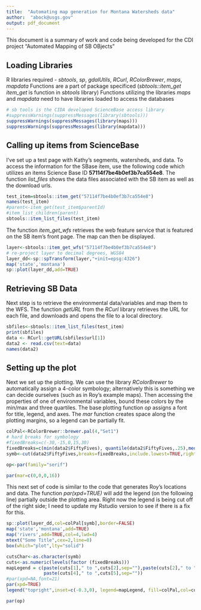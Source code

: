 ```yaml
---
title:  "Automating map generation for Montana Watersheds data"
author:  "abock@usgs.gov"
output: pdf_document
---
```

This document is a summary of work and code being developed for the CDI project "Automated Mapping of SB OBjects"

## Loading Libraries

R libraries required - *sbtools*, *sp*, *gdalUtils*, *RCurl*, *RColorBrewer*, *maps*, *mapdata*
Functions are a part of package specificed (*sbtools::item_get*  *item_get* is function in *sbtools* library)
Functions utilizing the libraries *maps* and *mapdata* need to have libraries loaded to access the databases 


```r
# sb tools is the CIDA developed ScienceBase access library
#suppressWarnings(suppressMessages(library(sbtools)))
suppressWarnings(suppressMessages(library(maps)))
suppressWarnings(suppressMessages(library(mapdata)))
```

## Calling up items from ScienceBase

I've set up a test page with Kathy's segments, watersheds, and data.  To access the information for the SBase item, use the following code which utilizes an items Science Base ID **57114f7be4b0ef3b7ca554e8**.  The function *list_files* shows the data files associated with the SB item as well as the download urls.

```r
test_item=sbtools::item_get("57114f7be4b0ef3b7ca554e8")
names(test_item)
#parent<-item_get(test_item$parentId)
#item_list_children(parent)
sbtools::item_list_files(test_item)
```

The function *item_get_wfs* retrieves the web feature service that is featured on the SB item's front page.  The map can then be displayed. 

```r
layer<-sbtools::item_get_wfs("57114f7be4b0ef3b7ca554e8")
# re-project layer to decimal degrees, WGS84
layer_dd<-sp::spTransform(layer,"+init=epsg:4326")
map('state','montana')
sp::plot(layer_dd,add=TRUE)
```

## Retrieving SB Data

Next step is to retrieve the environmental data/variables and map them to the WFS.  The function *getURL* from the *RCurl* library retrieves the URL for each file, and downloads and opens the file to a local directory.

```r
sbfiles<-sbtools::item_list_files(test_item)
print(sbfiles)
data <- RCurl::getURL(sbfiles$url[1])
data2 <- read.csv(text=data)
names(data2)
```

## Setting up the plot

Next we set up the plotting.  We can use the library *RColorBrewer* to automatically assign a 4-color symbology; alternatively this is something we can decide ourselves (such as in Roy's example maps).  Then accessing the properties of one of environmental variables, bound these colors by the min/max and three quartiles.  The base plotting function *op* assigns a font for title, legend, and axes.  The *mar* function creates space along the plotting margins, so a legend can be partially fit.  

```r
colPal<-RColorBrewer::brewer.pal(4,"Set1")
# hard breaks for symbology
#fixedBreaks=c(-30,-15,0,15,30)
fixedBreaks=c(min(data2$FiftyFives), quantile(data2$FiftyFives,.25),median(data2$FiftyFives),quantile(data2$FiftyFives,.75),max(data2$FiftyFives))
symb<-cut(data2$FiftyFives,breaks=fixedBreaks,include.lowest=TRUE,right=TRUE)

op<-par(family="serif")

par(mar=c(0,0,0,16))
```


This next set of code is similar to the code that generates Roy's locations and data.  The function *par(xpd=TRUE)* will add the legend (on the following line) partially outside the plotting area.  Right now the legend is being cut off of the right side; I need to update my Rstudio version to see if there is a fix for this.


```r
sp::plot(layer_dd,col=colPal[symb],border=FALSE)
map('state','montana',add=TRUE)
map('rivers',add=TRUE,col=4,lwd=4)
mtext("Some Title",cex=2,line=0)
box(which="plot",lty="solid")

cutsChar<-as.character(symb)
cuts<-as.numeric(levels(factor (fixedBreaks)))
mapLegend = c(paste(cuts[1]," to ",cuts[2],sep=""),paste(cuts[2]," to ",cuts[3],sep=""),paste(cuts[3]," to ",cuts[4],sep=""),
              paste(cuts[4]," to ",cuts[5],sep=""))
#par(xpd=NA,font=21)
par(xpd=TRUE)
legend("topright",inset=c(-0.3,0), legend=mapLegend, fill=colPal,col=colPal,title="Title (units)",horiz=F,bty="y")

par(op)
```
